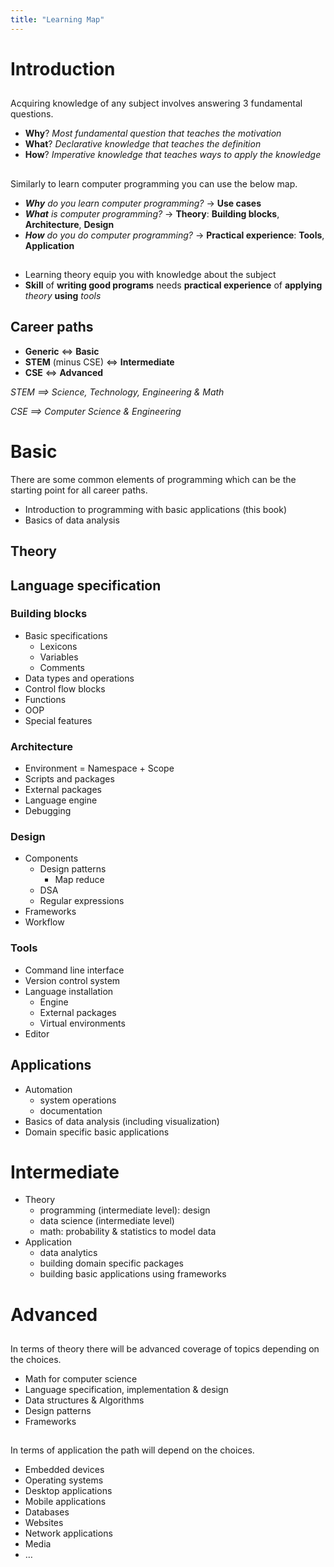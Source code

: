 ```yaml
---
title: "Learning Map"
---
```


# Introduction

##

Acquiring knowledge of any subject involves answering 3 fundamental questions.

- **Why**? _Most fundamental question that teaches the motivation_
- **What**? _Declarative knowledge that teaches the definition_
- **How**? _Imperative knowledge that teaches ways to apply the knowledge_

##

Similarly to learn computer programming you can use the below map.


- _**Why** do you learn computer programming?_ $\to$ **Use cases**
- _**What** is computer programming?_ $\to$ **Theory**: **Building blocks**, **Architecture**, **Design**
- _**How** do you do computer programming?_ $\to$ **Practical experience**: **Tools**, **Application**

##

- Learning theory equip you with knowledge about the subject
- **Skill** of **writing good programs** needs **practical experience** of **applying** _theory_ **using** _tools_

## Career paths

- **Generic** $\iff$ **Basic**
- **STEM** (minus CSE) $\iff$ **Intermediate**
- **CSE** $\iff$ **Advanced**

_STEM $\implies$ Science, Technology, Engineering & Math_

_CSE $\implies$ Computer Science & Engineering_

# Basic

There are some common elements of programming which can be the starting point for all career paths.

- Introduction to programming with basic applications (this book)
- Basics of data analysis

## Theory

###

:::::: {.callout-note icon="false"}
## Language specification

::::: {layout="[[-5,35,-5,55]]"}

::: {.callout-note icon="false"}
### Building blocks

- [Basic specifications]{color="blue"}
    - [Lexicons]{color="blue"}
    - [Variables]{color="blue"}
    - [Comments]{color="blue"}
- [Data types and operations]{color="blue"}
- [Control flow blocks]{color="blue"}
- [Functions]{color="blue"}
- [OOP]{color="brown"}
- [Special features]{color="brown"}
:::

::: {.callout-note icon="false"}
### Architecture

- [Environment = Namespace + Scope]{color="brown"}
- [Scripts and packages]{color="brown"}
- [External packages]{color="brown"}
- [Language engine]{color="brown"}
- [Debugging]{color="brown"}
:::
:::::
::::::

###

:::::: {layout="[[-5,45,-5,45]]"}

::: {.callout-note icon="false"}
### Design

- [Components]{color="black"}
    - [Design patterns]{color="black"}
        - [Map reduce]{color="brown"}
    - [DSA]{color="brown"}
    - [Regular expressions]{color="brown"}
- [Frameworks]{color="black"}
- [Workflow]{color="brown"}
:::

::: {.callout-note icon="false"}
### Tools

- [Command line interface]{color="brown"}
- [Version control system]{color="brown"}
- [Language installation]{color="brown"}
    - [Engine]{color="brown"}
    - [External packages]{color="brown"}
    - [Virtual environments]{color="brown"}
- [Editor]{color="brown"}
:::
::::::

## Applications

- Automation
    - system operations
    - documentation
- Basics of data analysis (including visualization)
- Domain specific basic applications

# Intermediate

- Theory
    - programming (intermediate level): design
    - data science (intermediate level)
    - math: probability & statistics to model data
- Application
    - data analytics
    - building domain specific packages
    - building basic applications using frameworks

# Advanced

##

In terms of theory there will be advanced coverage of topics depending on the choices.

- Math for computer science
- Language specification, implementation & design
- Data structures & Algorithms
- Design patterns
- Frameworks

##

In terms of application the path will depend on the choices.

- Embedded devices
- Operating systems
- Desktop applications
- Mobile applications
- Databases
- Websites
- Network applications
- Media
- ...
